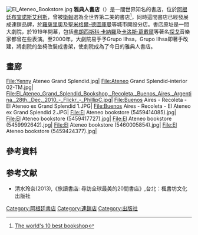 [[Image:El_Ateneo_Bookstore.jpg|thumb]]
'''雅典人書店'''（{{lang-es|El Ateneo Grand Splendid}}）是一間世界知名的書店，位於[[阿根廷|阿根廷]][[布宜諾斯艾利斯|布宜諾斯艾利斯]]，曾被[[衛報|衛報]]選為全世界第二美的書店<REF>[http://www.theguardian.com/books/2008/jan/11/bestukbookshops The world's 10 best bookshop]</REF>，同時這間書店已經發展成連鎖品牌，於[[羅薩里奧|羅薩里奧]]及[[聖米格爾-德圖庫曼|聖米格爾-德圖庫曼]]等城市開設分店。書店原址是一間大劇院，於1919年開幕，包括[[弗朗西斯科·卡納羅|弗朗西斯科·卡納羅]]及[[卡洛斯·葛戴爾|卡洛斯·葛戴爾]]等著名[[探戈|探戈]]音樂家都曾在些表演。至2000年，大劇院易手予Grupo Ilhsa，Grupo Ilhsa即著手改建，將劇院的坐椅改裝成書架，使劇院成為了今日的雅典人書店。

==畫廊==
<gallery widths=160px heights=120px align=center>
File:Yenny Ateneo Grand Splendid.jpg|
File:Ateneo Grand Splendid-interior 02-TM.jpg|
File:El_Ateneo_Grand_Splendid_Bookshop,_Recoleta,_Buenos_Aires,_Argentina,_28th._Dec._2010_-_Flickr_-_PhillipC.jpg|
File:Buenos Aires - Recoleta - El Ateneo ex Grand Splendid 1.JPG|
File:Buenos Aires - Recoleta - El Ateneo ex Grand Splendid 2.JPG|
File:El Ateneo bookstore (5459414085).jpg|
File:El Ateneo bookstore (5459417727).jpg|
File:El Ateneo bookstore (5459992642).jpg|
File:El Ateneo bookstore (5460005854).jpg|
File:El Ateneo bookstore (5459424377).jpg|
</gallery>

==參考資料==
{{REFLIST}}
==参考文献==
*清水玲奈(2013),《旅讀書店: 尋訪全球最美的20間書店》,台北：楓書坊文化出版社
[[Category:阿根廷書店|Category:阿根廷書店]]
[[Category:連鎖店|Category:連鎖店]]
[[Category:出版社|Category:出版社]]